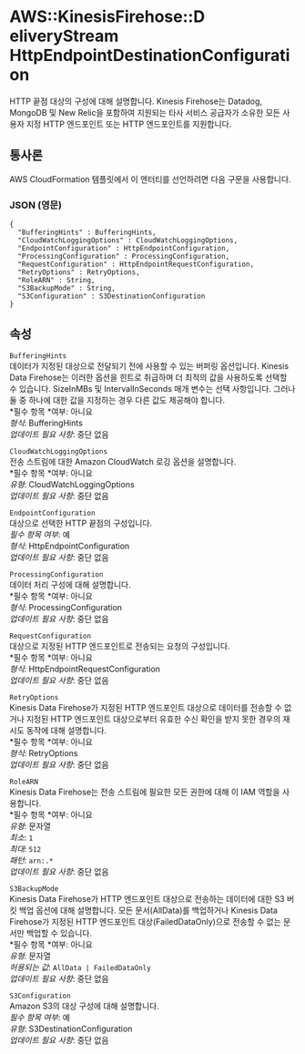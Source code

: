 # AWS::KinesisFirehose::D eliveryStream HttpEndpointDestinationConfiguration

HTTP 끝점 대상의 구성에 대해 설명합니다. Kinesis Firehose는 Datadog, MongoDB 및 New Relic을 포함하여 지원되는 타사 서비스 공급자가 소유한 모든 사용자 지정 HTTP 엔드포인트 또는 HTTP 엔드포인트를 지원합니다.

## 통사론

AWS CloudFormation 템플릿에서 이 엔터티를 선언하려면 다음 구문을 사용합니다.

### JSON (영문)

```
{
  "BufferingHints" : BufferingHints,
  "CloudWatchLoggingOptions" : CloudWatchLoggingOptions,
  "EndpointConfiguration" : HttpEndpointConfiguration,
  "ProcessingConfiguration" : ProcessingConfiguration,
  "RequestConfiguration" : HttpEndpointRequestConfiguration,
  "RetryOptions" : RetryOptions,
  "RoleARN" : String,
  "S3BackupMode" : String,
  "S3Configuration" : S3DestinationConfiguration
}
```

## 속성

`BufferingHints`  
데이터가 지정된 대상으로 전달되기 전에 사용할 수 있는 버퍼링 옵션입니다. Kinesis Data Firehose는 이러한 옵션을 힌트로 취급하며 더 최적의 값을 사용하도록 선택할 수 있습니다. SizeInMBs 및 IntervalInSeconds 매개 변수는 선택 사항입니다. 그러나 둘 중 하나에 대한 값을 지정하는 경우 다른 값도 제공해야 합니다.  
*필수 항목 *여부: 아니요  
_형식_: BufferingHints  
_업데이트 필요 사항_: 중단 없음

`CloudWatchLoggingOptions`  
전송 스트림에 대한 Amazon CloudWatch 로깅 옵션을 설명합니다.  
*필수 항목 *여부: 아니요  
_유형_: CloudWatchLoggingOptions  
_업데이트 필요 사항_: 중단 없음

`EndpointConfiguration`  
대상으로 선택한 HTTP 끝점의 구성입니다.  
_필수 항목 여부_: 예  
_형식_: HttpEndpointConfiguration  
_업데이트 필요 사항_: 중단 없음

`ProcessingConfiguration`  
데이터 처리 구성에 대해 설명합니다.  
*필수 항목 *여부: 아니요  
_형식_: ProcessingConfiguration  
_업데이트 필요 사항_: 중단 없음

`RequestConfiguration`  
대상으로 지정된 HTTP 엔드포인트로 전송되는 요청의 구성입니다.  
*필수 항목 *여부: 아니요  
_형식_: HttpEndpointRequestConfiguration  
_업데이트 필요 사항_: 중단 없음

`RetryOptions`  
Kinesis Data Firehose가 지정된 HTTP 엔드포인트 대상으로 데이터를 전송할 수 없거나 지정된 HTTP 엔드포인트 대상으로부터 유효한 수신 확인을 받지 못한 경우의 재시도 동작에 대해 설명합니다.  
*필수 항목 *여부: 아니요  
_형식_: RetryOptions  
_업데이트 필요 사항_: 중단 없음

`RoleARN`  
Kinesis Data Firehose는 전송 스트림에 필요한 모든 권한에 대해 이 IAM 역할을 사용합니다.  
*필수 항목 *여부: 아니요  
_유형_: 문자열  
_최소_: `1`  
_최대_: `512`  
_패턴_: `arn:.*`  
_업데이트 필요 사항_: 중단 없음

`S3BackupMode`  
Kinesis Data Firehose가 HTTP 엔드포인트 대상으로 전송하는 데이터에 대한 S3 버킷 백업 옵션에 대해 설명합니다. 모든 문서(AllData)를 백업하거나 Kinesis Data Firehose가 지정된 HTTP 엔드포인트 대상(FailedDataOnly)으로 전송할 수 없는 문서만 백업할 수 있습니다.  
*필수 항목 *여부: 아니요  
_유형_: 문자열  
_허용되는 값_: `AllData | FailedDataOnly`  
_업데이트 필요 사항_: 중단 없음

`S3Configuration`  
Amazon S3의 대상 구성에 대해 설명합니다.  
_필수 항목 여부_: 예  
_유형_: S3DestinationConfiguration  
_업데이트 필요 사항_: 중단 없음
